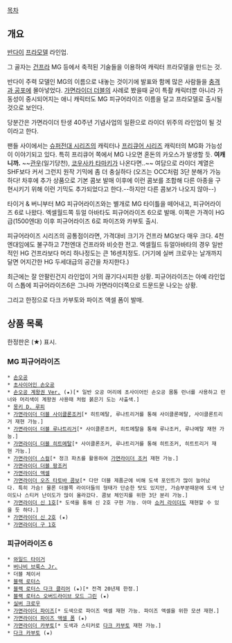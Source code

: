 [[목차]]
== 개요 ==
[[반다이]] [[프라모델]] 라인업. 

그 골자는 [[건프라]] MG 등에서 축적된 기술들을 이용하여 캐릭터 프라모델을 만드는 것.

반다이 주력 모델인 MG의 이름으로 내놓는 것이기에 발표와 함께 많은 사람들을 [[충격과 공포]]에 몰아넣었다. [[가면라이더 더블]]의 사례로 봤을때 굳이 특촬 캐릭터뿐 아니라 가동성이 중시되어지는 애니 캐릭터도 MG 피규어라이즈 이름을 달고 프라모델로 출시될 것으로 보인다. 

당분간은 가면라이더 탄생 40주년 기념사업의 일환으로 라이더 위주의 라인업이 될 것이라고 한다.

팬들 사이에서는 [[슈퍼전대 시리즈]]의 캐릭터나 [[프리큐어 시리즈]] 캐릭터의 MG화 가능성이 이야기되고 있다. 특히 프리큐어 쪽에서 MG 나오면 혼돈의 카오스가 발생할 듯. '''여캐니까.''' ~~[[관우]](일기당천), [[코우사카 타마키]]가 나온다면..~~ 여담으로 라이더 계열은 SHF보다 커서 그런지 원작 기믹에 좀 더 충실하다 (오즈는 OCC처럼 3단 분해가 가능하다! 차후에 추가 상품으로 기본 콤보 발매 이후에 이런 콤보를 조합해 다른 아종을 구현시키기 위해 이런 기믹도 추가되었다고 한다.--하지만 다른 콤보가 나오지 않아--)

타이거 & 버니부터 MG 피규어라이즈와는 별개로 MG 타이틀을 떼어내고, 피규어라이즈 6로 나왔다. 엑셀월드쪽 듀얼 아바타도 피규어라이즈 6으로 발매. 이쪽은 가격이 HG급(1500엔대) 이후 피규어라이즈 6로 파이즈와 카부토 출시.

피규어라이즈 시리즈의 공통점이라면, 가격대비 크기가 건프라 MG보다 매우 크다.
4천엔대임에도 불구하고 7천엔대 건프라와 비슷한 전고. 엑셀월드 듀얼아바타의 경우 일반적인 HG 건프라보다 머리 하나정도는 큰 16센치정도. (거기에 실버 크로우는 날개까지 달면 어지간한 HG 두세대급의 공간을 차지한다.)

최근에는 잘 안팔린건지 라인업이 거의 끊기다시피한 상황. 피규어라이즈는 아예 라인업이 스톱에 피규어라이즈6은 그나마 가면라이더쪽으로 드문드문 나오는 상황.

그리고 한정으로 다크 카부토와 파이즈 액셀 폼이 발매.

== 상품 목록 ==
한정판은 (★) 표시.
=== MG 피규어라이즈 ===
 * [[손오공(드래곤볼)|손오공]]
 * [[초사이어인 1|초사이어인 손오공]]
 * [[손오공(드래곤볼)|손오공 계왕권 Ver.]] (★)[* 일반 오공 머리에 초사이어인 손오공 몸통 런너를 사용하고 런너와 머리색이 계왕권 사용때 처럼 붉은기 도는 사출색.]
 * [[몽키 D. 루피]]
 * [[더블의 폼#s-2.1|가면라이더 더블 사이클론조커]][* 히트메탈, 루나트리거를 통해 사이클론메탈, 사이클론트리거 재현 가능.]
 * [[더블의 폼#s-2.3|가면라이더 더블 루나트리거]][* 사이클론조커, 히트메탈을 통해 루나조커, 루나메탈 재현 가능.]
 * [[더블의 폼#s-2.2|가면라이더 더블 히트메탈]][* 사이클론조커, 루나트리거를 통해 히트조커, 히트트리거 재현 가능.]
 * [[스컬(가면라이더 더블)|가면라이더 스컬]][* 정크 파츠를 활용하여 [[조커(가면라이더 더블)|가면라이더 조커]] 재현 가능.]
 * [[더블의 폼#s-4|가면라이더 더블 팡조커]]
 * [[액셀(가면라이더 더블)|가면라이더 액셀]]
 * [[타토바 콤보|가면라이더 오즈 타토바 콤보]][* 다만 더블 제품군에 비해 도색 포인트가 많이 늘어났다. 특히 가슴! 물론 더블쪽 라이더들의 형태가 단순한 탓도 있지만, 가슴부분때문에 도색 난이도나 스티커 난이도가 많이 올라갔다. 콤보 체인지를 위한 3단 분리 가능.]
 * [[가면라이더 1호#s-1.1|가면라이더 신 1호]][* 도색을 통해 신 2호 구현 가능. 아마 [[쇼커 라이더]]도 재현할 수 있을 듯 하다.]
 * [[가면라이더 2호#s-1.1|가면라이더 신 2호]] (★)
 * [[가면라이더 1호|가면라이더 구 1호]]

=== 피규어라이즈 6 ===
 * [[와일드 타이거]]
 * [[버나비 브룩스 Jr.]]
 * 더블 체이서
 * [[흑설공주|블랙 로터스]]
 * [[흑설공주|블랙 로터스 다크 클리어]] (★)[* 전격 20년제 한정.]
 * [[흑설공주|블랙 로터스 오버드라이브 모드 그린]] (★)
 * [[아리타 하루유키|실버 크로우]]
 * [[파이즈|가면라이더 파이즈]][* 도색으로 파이즈 액셀 재현 가능. 파이즈 액셀을 위한 모션 재현.]
 * [[파이즈#s-1.1|가면라이더 파이즈 액셀 폼]] (★)
 * [[카부토(가면라이더 카부토)|가면라이더 카부토]][* 도색과 스티커로 [[다크 카부토]] 재현 가능.]
 * [[다크 카부토]] (★)
